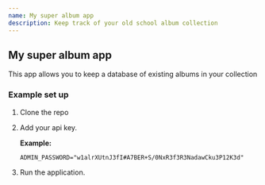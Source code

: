 ```yaml
---
name: My super album app
description: Keep track of your old school album collection
---
```


## My super album app

This app allows you to keep a database of existing albums in your collection

### Example set up

1. Clone the repo
1. Add your api key.

   **Example:**

   ```
   ADMIN_PASSWORD="w1alrXUtnJ3fI#A7BER+S/0NxR3f3R3NadawCku3P12K3d"
   ```

1. Run the application.
